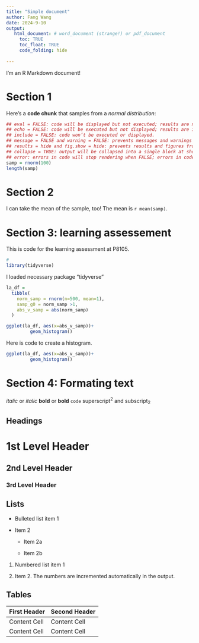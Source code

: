 ```yaml
---
title: "Simple document"
author: Fang Wang
date: 2024-9-10
output: 
   html_document: # word_document (strange!) or pdf_document
     toc: TRUE
     toc_float: TRUE
     code_folding: hide
     
---
```


I'm an R Markdown document! 

# Section 1

Here's a **code chunk** that samples from 
a _normal distribution_:

```r
## eval = FALSE: code will be displayed but not executed; results are not included.
## echo = FALSE: code will be executed but not displayed; results are included.
## include = FALSE: code won’t be executed or displayed.
## message = FALSE and warning = FALSE: prevents messages and warnings from being displayed.
## results = hide and fig.show = hide: prevents results and figures from being shown, respectively.
## collapse = TRUE: output will be collapsed into a single block at shown at the end of the chunk.
## error: errors in code will stop rendering when FALSE; errors in code will be printed in the doc when TRUE. The default is FALSE and you should almost never change it. 
samp = rnorm(100)
length(samp)
```

# Section 2

I can take the mean of the sample, too!
The mean is `r mean(samp)`.

# Section 3: learning assessement
 This is code for the learning assessment at P8105. 
 
```r
# 
library(tidyverse)
```
I loaded necessary package "tidyverse"

```r
la_df =
  tibble(
    norm_samp = rnorm(n=500, mean=1),
    samp_g0 = norm_samp >1,
    abs_v_samp = abs(norm_samp)
  )

ggplot(la_df, aes(x=abs_v_samp))+
         geom_histogram()

```
 
 
Here is code to create a histogram.
 
```r
ggplot(la_df, aes(x=abs_v_samp))+
         geom_histogram()
```
 
 
# Section 4: Formating text

*italic*  or  _italic_
**bold**  or  __bold__
`code`
superscript^2^ and subscript~2~


Headings
------------------------------------------------------------

# 1st Level Header

## 2nd Level Header

### 3rd Level Header


Lists
------------------------------------------------------------

*   Bulleted list item 1

*   Item 2

    * Item 2a

    * Item 2b

1.  Numbered list item 1

1.  Item 2. The numbers are incremented automatically in the output.


Tables 
------------------------------------------------------------

First Header  | Second Header
------------- | -------------
Content Cell  | Content Cell
Content Cell  | Content Cell
 